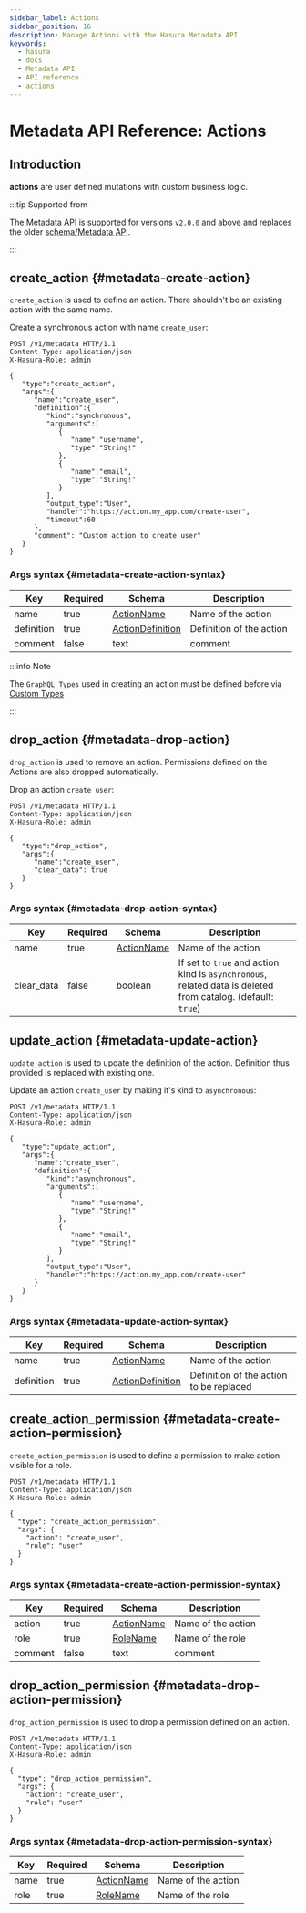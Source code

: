 ```yaml
---
sidebar_label: Actions
sidebar_position: 16
description: Manage Actions with the Hasura Metadata API
keywords:
  - hasura
  - docs
  - Metadata API
  - API reference
  - actions
---
```


# Metadata API Reference: Actions

## Introduction

**actions** are user defined mutations with custom business logic.

:::tip Supported from

The Metadata API is supported for versions `v2.0.0` and above and
replaces the older [schema/Metadata API](/api-reference/schema-metadata-api/index.mdx).

:::

## create_action {#metadata-create-action}

`create_action` is used to define an action. There shouldn't be an
existing action with the same name.

Create a synchronous action with name `create_user`:

```http
POST /v1/metadata HTTP/1.1
Content-Type: application/json
X-Hasura-Role: admin

{
   "type":"create_action",
   "args":{
      "name":"create_user",
      "definition":{
         "kind":"synchronous",
         "arguments":[
            {
               "name":"username",
               "type":"String!"
            },
            {
               "name":"email",
               "type":"String!"
            }
         ],
         "output_type":"User",
         "handler":"https://action.my_app.com/create-user",
         "timeout":60
      },
      "comment": "Custom action to create user"
   }
}
```

### Args syntax {#metadata-create-action-syntax}

| Key        | Required | Schema                                                              | Description              |
| ---------- | -------- | ------------------------------------------------------------------- | ------------------------ |
| name       | true     | [ActionName](/api-reference/syntax-defs.mdx#actionname)             | Name of the action       |
| definition | true     | [ActionDefinition](/api-reference/syntax-defs.mdx#actiondefinition) | Definition of the action |
| comment    | false    | text                                                                | comment                  |

:::info Note

The `GraphQL Types` used in creating an action must be defined before
via [Custom Types](/api-reference/metadata-api/custom-types.mdx)

:::

## drop_action {#metadata-drop-action}

`drop_action` is used to remove an action. Permissions defined on the
Actions are also dropped automatically.

Drop an action `create_user`:

```http
POST /v1/metadata HTTP/1.1
Content-Type: application/json
X-Hasura-Role: admin

{
   "type":"drop_action",
   "args":{
      "name":"create_user",
      "clear_data": true
   }
}
```

### Args syntax {#metadata-drop-action-syntax}

| Key        | Required | Schema                                                  | Description                                                                                                 |
| ---------- | -------- | ------------------------------------------------------- | ----------------------------------------------------------------------------------------------------------- |
| name       | true     | [ActionName](/api-reference/syntax-defs.mdx#actionname) | Name of the action                                                                                          |
| clear_data | false    | boolean                                                 | If set to `true` and action kind is `asynchronous`, related data is deleted from catalog. (default: `true`) |

## update_action {#metadata-update-action}

`update_action` is used to update the definition of the action.
Definition thus provided is replaced with existing one.

Update an action `create_user` by making it's kind to `asynchronous`:

```http
POST /v1/metadata HTTP/1.1
Content-Type: application/json
X-Hasura-Role: admin

{
   "type":"update_action",
   "args":{
      "name":"create_user",
      "definition":{
         "kind":"asynchronous",
         "arguments":[
            {
               "name":"username",
               "type":"String!"
            },
            {
               "name":"email",
               "type":"String!"
            }
         ],
         "output_type":"User",
         "handler":"https://action.my_app.com/create-user"
      }
   }
}
```

### Args syntax {#metadata-update-action-syntax}

| Key        | Required | Schema                                                              | Description                             |
| ---------- | -------- | ------------------------------------------------------------------- | --------------------------------------- |
| name       | true     | [ActionName](/api-reference/syntax-defs.mdx#actionname)             | Name of the action                      |
| definition | true     | [ActionDefinition](/api-reference/syntax-defs.mdx#actiondefinition) | Definition of the action to be replaced |

## create_action_permission {#metadata-create-action-permission}

`create_action_permission` is used to define a permission to make action
visible for a role.

```http
POST /v1/metadata HTTP/1.1
Content-Type: application/json
X-Hasura-Role: admin

{
  "type": "create_action_permission",
  "args": {
    "action": "create_user",
    "role": "user"
  }
}
```

### Args syntax {#metadata-create-action-permission-syntax}

| Key     | Required | Schema                                                  | Description        |
| ------- | -------- | ------------------------------------------------------- | ------------------ |
| action  | true     | [ActionName](/api-reference/syntax-defs.mdx#actionname) | Name of the action |
| role    | true     | [RoleName](/api-reference/syntax-defs.mdx#rolename)     | Name of the role   |
| comment | false    | text                                                    | comment            |

## drop_action_permission {#metadata-drop-action-permission}

`drop_action_permission` is used to drop a permission defined on an action.

```http
POST /v1/metadata HTTP/1.1
Content-Type: application/json
X-Hasura-Role: admin

{
  "type": "drop_action_permission",
  "args": {
    "action": "create_user",
    "role": "user"
  }
}
```

### Args syntax {#metadata-drop-action-permission-syntax}

| Key  | Required | Schema                                                  | Description        |
| ---- | -------- | ------------------------------------------------------- | ------------------ |
| name | true     | [ActionName](/api-reference/syntax-defs.mdx#actionname) | Name of the action |
| role | true     | [RoleName](/api-reference/syntax-defs.mdx#rolename)     | Name of the role   |
